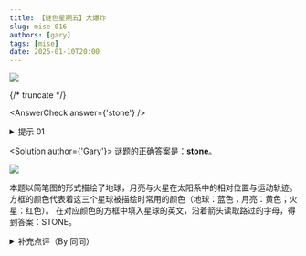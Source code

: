 ```yaml
---
title: 【谜色星期五】大爆炸
slug: mise-016
authors: [gary]
tags: [mise]
date: 2025-01-10T20:00
---
```


![](./mise-016.assets/mise-016.webp)

{/* truncate */}

<AnswerCheck answer={'stone'} />

<details>
    <summary>提示 01</summary>

    图片中的白色圆形曲线代表着自然界的某些物体的行进方向，方框颜色为它们在人们印象当中的颜色。

</details>

<Solution author={'Gary'}>
谜题的正确答案是：**stone**。

![](./mise-016.assets/mise-016-sol.webp)

本题以简笔图的形式描绘了地球，月亮与火星在太阳系中的相对位置与运动轨迹。
方框的颜色代表着这三个星球被描绘时常用的颜色（地球：蓝色；月亮：黄色；火星：红色）。
在对应颜色的方框中填入星球的英文，沿着箭头读取路过的字母，得到答案：STONE。

</Solution>

<details>
    <summary>补充点评（By 同同）</summary>

    本题的英文答案示例是 verse，是宇宙 universe 这个单词的后一半。“大爆炸”也是对本次主题的暗示。
    原本为了避免对本次题目的过度提示，题目想简单用“红黄蓝”或“三原色”，但是被反馈说过于无关了，还是现在的版本更加合适。

    不过题图中表示三个天体的印象颜色碰巧确实是红、黄、蓝三种颜色。也许是某种可以用于出题的巧合？

    上期大家打趣说全是化学题没有物理题，这一期总能算作是有一道物理（天文）题了。期待我们以后可以发表出更加多元化的谜题。

</details>
